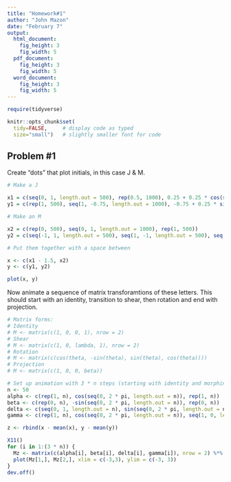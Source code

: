 ---
title: "Homework#1"
author: "John Mazon"
date: "February 7"
output: 
  html_document:
    fig_height: 3
    fig_width: 5
  pdf_document:
    fig_height: 3
    fig_width: 5
  word_document:
    fig_height: 3
    fig_width: 5
---

```{r, setup, include=FALSE}
require(tidyverse)

knitr::opts_chunk$set(
  tidy=FALSE,     # display code as typed
  size="small")   # slightly smaller font for code
```

## Problem #1
Create "dots" that plot initials, in this case J & M.

```{r}
# Make a J

x1 = c(seq(0, 1, length.out = 500), rep(0.5, 1000), 0.25 + 0.25 * cos(seq(0, -pi, length.out = 500)))
y1 = c(rep(1, 500), seq(1, -0.75, length.out = 1000), -0.75 + 0.25 * sin(seq(0, -pi, length.out = 500)))

# Make an M

x2 = c(rep(0, 500), seq(0, 1, length.out = 1000), rep(1, 500))
y2 = c(seq(-1, 1, length.out = 500), seq(1, -1, length.out = 500), seq(-1, 1, length.out = 500), seq(1, -1, length.out = 500))

# Put them together with a space between

x <- c(x1 - 1.5, x2)
y <- c(y1, y2)

plot(x, y)
```

Now animate a sequence of matrix transforamtions of these letters.  This should start with an identity, transition to shear, then rotation and end with projection.

```{r}
# Matrix forms:
# Identity
# M <- matrix(c(1, 0, 0, 1), nrow = 2)
# Shear
# M <- matrix(c(1, 0, lambda, 1), nrow = 2)
# Rotation
# M <- matrix(c(cos(theta, -sin(theta), sin(theta), cos(theta))))
# Projection
# M <- matrix(c(1, 0, 0, beta))

# Set up animation with 3 * n steps (starting with identity and morphing)
n <- 50
alpha <- c(rep(1, n), cos(seq(0, 2 * pi, length.out = n)), rep(1, n))
beta <- c(rep(0, n), -sin(seq(0, 2 * pi, length.out = n)), rep(0, n))
delta <- c(seq(0, 1, length.out = n), sin(seq(0, 2 * pi, length.out = n)), rep(0, n))
gamma <- c(rep(1, n), cos(seq(0, 2 * pi, length.out = n)), seq(1, 0, length.out = n))

z <- rbind(x - mean(x), y - mean(y))

X11()
for (i in 1:(3 * n)) {
  Mz <- matrix(c(alpha[i], beta[i], delta[i], gamma[i]), nrow = 2) %*% z
  plot(Mz[1,], Mz[2,], xlim = c(-3,3), ylim = c(-3, 3))
}
dev.off()
```

